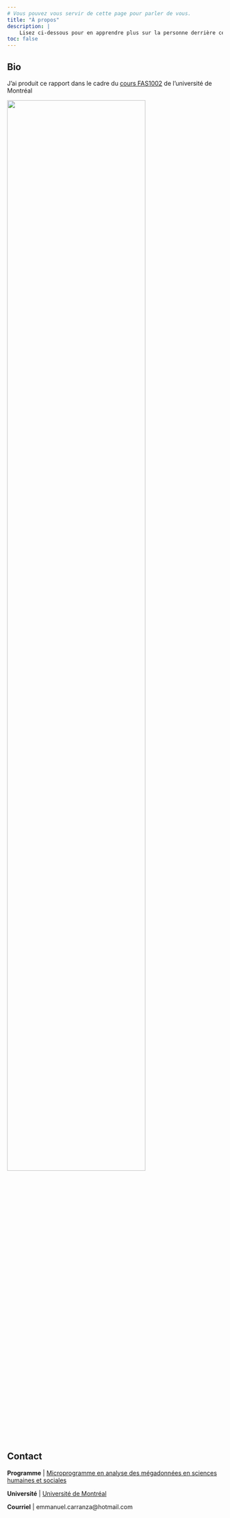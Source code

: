 ```yaml
---
# Vous pouvez vous servir de cette page pour parler de vous.
title: "À propos"
description: |
    Lisez ci-dessous pour en apprendre plus sur la personne derrière ce rapport.
toc: false
---
```



## Bio 

J'ai produit ce rapport dans le cadre du [cours FAS1002](https://admission.umontreal.ca/cours-et-horaires/cours/fas-1002/) de l'université de Montréal

<aside>
![](static/images/FAS1002.png){width=80%}
</aside>


## Contact

**Programme** | [Microprogramme en analyse des mégadonnées en sciences humaines et sociales](https://admission.umontreal.ca/programmes/microprogramme-de-1er-cycle-en-analyse-des-megadonnees-en-sciences-humaines-et-sociales/structure-du-programme/)

**Université** | [Université de Montréal](https://umontreal.ca)

**Courriel** | emmanuel.carranza@hotmail.com


